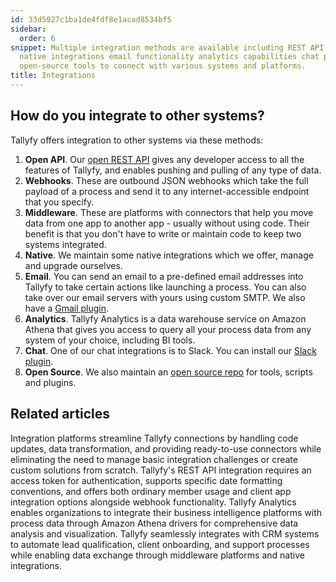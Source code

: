 ```yaml
---
id: 33d5927c1ba1de4fdf8e1acad8534bf5
sidebar:
  order: 6
snippet: Multiple integration methods are available including REST API webhooks middleware
  native integrations email functionality analytics capabilities chat plugins and
  open-source tools to connect with various systems and platforms.
title: Integrations
---
```


## How do you integrate to other systems?

Tallyfy offers integration to other systems via these methods:

1. **Open API**. Our [open REST API](https://go.tallyfy.com/api/) gives any developer access to all the features of Tallyfy, and enables pushing and pulling of any type of data.
2. **Webhooks**. These are outbound JSON webhooks which take the full payload of a process and send it to any internet-accessible endpoint that you specify.
3. **Middleware**. These are platforms with connectors that help you move data from one app to another app - usually without using code. Their benefit is that you don't have to write or maintain code to keep two systems integrated.
4. **Native**. We maintain some native integrations which we offer, manage and upgrade ourselves.
5. **Email**. You can send an email to a pre-defined email addresses into Tallyfy to take certain actions like launching a process. You can also take over our email servers with yours using custom SMTP. We also have a [Gmail plugin](https://workspace.google.com/marketplace/app/tallyfy/671710262095).
6. **Analytics**. Tallyfy Analytics is a data warehouse service on Amazon Athena that gives you access to query all your process data from any system of your choice, including BI tools.
7. **Chat**. One of our chat integrations is to Slack. You can install our [Slack plugin](https://go.tallyfy.com/api/functions/slack/oauth2/install).
8. **Open Source**. We also maintain an [open source repo](https://github.com/tallyfy/api-support) for tools, scripts and plugins.



<PageTree />


## Related articles
<CardGrid>
<LinkTitleCard header="<b>Middleware > Why use an integration platform with Tallyfy</b>" href="/products/pro/integrations/middleware/why-should-i-use-an-integration-platform-with-tallyfy/" > Integration platforms streamline Tallyfy connections by handling code updates, data transformation, and providing ready-to-use connectors while eliminating the need to manage basic integration challenges or create custom solutions from scratch. </LinkTitleCard>
<LinkTitleCard header="<b>Open Api > Integrate with Tallyfy using API</b>" href="/products/pro/integrations/open-api/how-to-integrate-with-tallyfy-using-api/" > Tallyfy's REST API integration requires an access token for authentication, supports specific date formatting conventions, and offers both ordinary member usage and client app integration options alongside webhook functionality. </LinkTitleCard>
<LinkTitleCard header="<b>Integrations > Tallyfy Analytics</b>" href="/products/pro/integrations/analytics/" > Tallyfy Analytics enables organizations to integrate their business intelligence platforms with process data through Amazon Athena drivers for comprehensive data analysis and visualization. </LinkTitleCard>
<LinkTitleCard header="<b>Middleware > Integrate to your CRM or ERP</b>" href="/products/pro/integrations/middleware/integrate-into-crm/" > Tallyfy seamlessly integrates with CRM systems to automate lead qualification, client onboarding, and support processes while enabling data exchange through middleware platforms and native integrations. </LinkTitleCard>
</CardGrid>